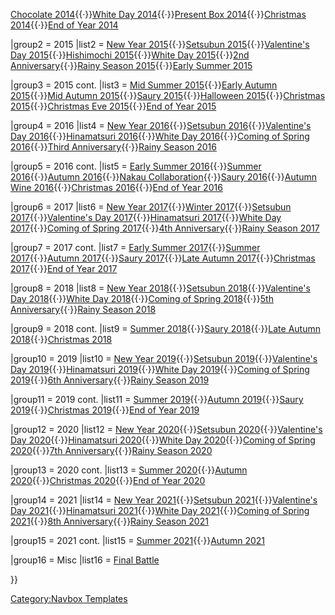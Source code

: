 {{Navbox
| name   = Template:Seasonal
| state = mw-collapsible 
| title = '''Seasonal'''
| basestyle  = background-color:#99CCFF;
| liststyle = padding-left:4px; padding:5px; 
| groupstyle =  padding:5px; 
| style      = background-color:#FFFFFF; border:1px solid #1A5B70; width:100%;
|group1 = 2013-2014
|list1 = [[Seasonal/Christmas_2013|Christmas 2013]]{{·}}[[Seasonal/Chocolate 2014|Chocolate 2014]]{{·}}[[Seasonal/White Day 2014|White Day 2014]]{{·}}[[Seasonal/Present Box 2014|Present Box 2014]]{{·}}[[Seasonal/Christmas 2014|Christmas 2014]]{{·}}[[Seasonal/End of Year 2014|End of Year 2014]]

|group2 = 2015 
|list2 = [[Seasonal/New Year 2015|New Year 2015]]{{·}}[[Seasonal/Setsubun 2015|Setsubun 2015]]{{·}}[[Seasonal/Valentine's Day 2015|Valentine's Day 2015]]{{·}}[[Seasonal/Hishimochi 2015|Hishimochi 2015]]{{·}}[[Seasonal/White Day 2015|White Day 2015]]{{·}}[[Seasonal/Second_Anniversary|2nd Anniversary]]{{·}}[[Seasonal/Rainy Season 2015|Rainy Season 2015]]{{·}}[[Seasonal/Early Summer Season Update|Early Summer 2015]]

|group3 = 2015 cont.
|list3 = [[Seasonal/Mid Summer Season Update|Mid Summer 2015]]{{·}}[[Seasonal/Early Autumn 2015 Seasonal Update|Early Autumn 2015]]{{·}}[[Seasonal/Mid Autumn 2015 Seasonal Update|Mid Autumn 2015]]{{·}}[[Seasonal/Saury 2015|Saury 2015]]{{·}}[[Seasonal/Halloween 2015|Halloween 2015]]{{·}}[[Seasonal/Christmas 2015|Christmas 2015]]{{·}}[[Seasonal/Christmas Eve 2015|Christmas Eve 2015]]{{·}}[[Seasonal/End of Year 2015|End of Year 2015]]

|group4 = 2016
|list4 = [[Seasonal/New Year 2016|New Year 2016]]{{·}}[[Seasonal/Setsubun 2016|Setsubun 2016]]{{·}}[[Seasonal/Valentine's Day 2016|Valentine's Day 2016]]{{·}}[[Seasonal/Hinamatsuri 2016|Hinamatsuri 2016]]{{·}}[[Seasonal/White Day 2016|White Day 2016]]{{·}}[[Seasonal/Coming of Spring 2016|Coming of Spring 2016]]{{·}}[[Seasonal/Third Anniversary|Third Anniversary]]{{·}}[[Seasonal/Rainy_Season_2016|Rainy Season 2016]]

|group5 = 2016 cont.
|list5 = [[Seasonal/Early_Summer_2016|Early Summer 2016]]{{·}}[[Seasonal/Summer_2016|Summer 2016]]{{·}}[[Seasonal/Autumn_2016|Autumn 2016]]{{·}}[[Seasonal/Nakau Collaboration|Nakau Collaboration]]{{·}}[[Seasonal/Saury 2016|Saury 2016]]{{·}}[[Seasonal/Autumn_Wine 2016|Autumn Wine 2016]]{{·}}[[Seasonal/Christmas 2016|Christmas 2016]]{{·}}[[Seasonal/End of Year 2016|End of Year 2016]]

|group6 = 2017
|list6 = [[Seasonal/New Year 2017|New Year 2017]]{{·}}[[Seasonal/Winter_2017|Winter 2017]]{{·}}[[Seasonal/Setsubun 2017|Setsubun 2017]]{{·}}[[Seasonal/Valentine's Day 2017|Valentine's Day 2017]]{{·}}[[Seasonal/Hinamatsuri 2017|Hinamatsuri 2017]]{{·}}[[Seasonal/White Day 2017|White Day 2017]]{{·}}[[Seasonal/Coming of Spring 2017|Coming of Spring 2017]]{{·}}[[Seasonal/Fourth_Anniversary|4th Anniversary]]{{·}}[[Seasonal/Rainy_Season_2017|Rainy Season 2017]]

|group7 = 2017 cont.
|list7 = [[Seasonal/Early_Summer_2017|Early Summer 2017]]{{·}}[[Seasonal/Summer_2017|Summer 2017]]{{·}}[[Seasonal/Autumn_2017|Autumn 2017]]{{·}}[[Seasonal/Saury 2017|Saury 2017]]{{·}}[[Seasonal/Late_Autumn_2017|Late Autumn 2017]]{{·}}[[Seasonal/Christmas 2017|Christmas 2017]]{{·}}[[Seasonal/End of Year 2017|End of Year 2017]]

|group8 = 2018
|list8 = [[Seasonal/New Year 2018|New Year 2018]]{{·}}[[Seasonal/Setsubun 2018|Setsubun 2018]]{{·}}[[Seasonal/Valentine%27s_Day_2018|Valentine's Day 2018]]{{·}}[[Seasonal/White Day 2018|White Day 2018]]{{·}}[[Seasonal/Coming of Spring 2018|Coming of Spring 2018]]{{·}}[[Seasonal/Fifth_Anniversary|5th Anniversary]]{{·}}[[Seasonal/Rainy_Season_2018|Rainy Season 2018]]

|group9 = 2018 cont.
|list9 = [[Seasonal/Summer_2018|Summer 2018]]{{·}}[[Seasonal/Saury 2018|Saury 2018]]{{·}}[[Seasonal/Late_Autumn_2018|Late Autumn 2018]]{{·}}[[Seasonal/Christmas 2018|Christmas 2018]]

|group10 = 2019
|list10 = [[Seasonal/New Year 2019|New Year 2019]]{{·}}[[Seasonal/Setsubun 2019|Setsubun 2019]]{{·}}[[Seasonal/Valentine%27s_Day_2019|Valentine's Day 2019]]{{·}}[[Seasonal/Hinamatsuri 2019|Hinamatsuri 2019]]{{·}}[[Seasonal/White Day 2019|White Day 2019]]{{·}}[[Seasonal/Coming of Spring 2019|Coming of Spring 2019]]{{·}}[[Seasonal/Sixth_Anniversary|6th Anniversary]]{{·}}[[Seasonal/Rainy_Season_2019|Rainy Season 2019]]

|group11 = 2019 cont.
|list11 = [[Seasonal/Summer_2019|Summer 2019]]{{·}}[[Seasonal/Autumn_2019|Autumn 2019]]{{·}}[[Seasonal/Saury 2019|Saury 2019]]{{·}}[[Seasonal/Christmas 2019|Christmas 2019]]{{·}}[[Seasonal/End of Year 2019|End of Year 2019]]

|group12 = 2020
|list12 = [[Seasonal/New Year 2020|New Year 2020]]{{·}}[[Seasonal/Setsubun 2020|Setsubun 2020]]{{·}}[[Seasonal/Valentine%27s_Day_2020|Valentine's Day 2020]]{{·}}[[Seasonal/Hinamatsuri 2020|Hinamatsuri 2020]]{{·}}[[Seasonal/White Day 2020|White Day 2020]]{{·}}[[Seasonal/Coming of Spring 2020|Coming of Spring 2020]]{{·}}[[Seasonal/Seventh_Anniversary|7th Anniversary]]{{·}}[[Seasonal/Rainy_Season_2020|Rainy Season 2020]]

|group13 = 2020 cont.
|list13 = [[Seasonal/Summer_2020|Summer 2020]]{{·}}[[Seasonal/Autumn_2020|Autumn 2020]]{{·}}[[Seasonal/Christmas 2020|Christmas 2020]]{{·}}[[Seasonal/End of Year 2020|End of Year 2020]]

|group14 = 2021
|list14 = [[Seasonal/New Year 2021|New Year 2021]]{{·}}[[Seasonal/Setsubun 2021|Setsubun 2021]]{{·}}[[Seasonal/Valentine%27s_Day_2021|Valentine's Day 2021]]{{·}}[[Seasonal/Hinamatsuri 2021|Hinamatsuri 2021]]{{·}}[[Seasonal/White Day 2021|White Day 2021]]{{·}}[[Seasonal/Coming of Spring 2021|Coming of Spring 2021]]{{·}}[[Seasonal/Eighth_Anniversary|8th Anniversary]]{{·}}[[Seasonal/Rainy_Season_2021|Rainy Season 2021]]

|group15 = 2021 cont.
|list15 = [[Seasonal/Summer_2021|Summer 2021]]{{·}}[[Seasonal/Autumn_2021|Autumn 2021]]

|group16 = Misc
|list16 = [[Seasonal/Final_Battle|Final Battle]]

}} 
[[Category:Seasonal|{{SUBPAGENAME}}]]
<noinclude>{{documentation}}[[Category:Navbox Templates]]</noinclude>